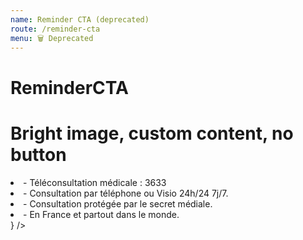 ```yaml
---
name: Reminder CTA (deprecated)
route: /reminder-cta
menu: 🗑️ Deprecated
---
```



# ReminderCTA

<Playground fullBleed noPadding>
  <ReminderCTA
    background="https://prismic-io.s3.amazonaws.com/mini-site%2F3d5b4245-fc65-4cd1-8238-da99f66ce5f0_capture+d%E2%80%99e%CC%81cran+2018-08-30+a%CC%80+12.29.07.png"
    title="Téléconsultation médicale"
    content="Consulter un médecin à tout moment depuis la France ou l’étranger. Inscrit à l’Ordre des médecins et tenu par le secret médical, le médecin évaluera votre situation médicale et pourra délivrer une ordonnance si nécessaire."
    action={{
      url: '/',
      label: 'accès au service',
    }}
    dark
  />
</Playground>

# Bright image, custom content, no button

<Playground fullBleed noPadding>
  <ReminderCTA
    background="https://prismic-io.s3.amazonaws.com/mini-site%2F3d5b4245-fc65-4cd1-8238-da99f66ce5f0_capture+d%E2%80%99e%CC%81cran+2018-08-30+a%CC%80+12.29.07.png"
    title="Les + d'AXA"
    content={
      <ul>
        <li>- Téléconsultation médicale : 3633</li>
        <li>- Consultation par téléphone ou Visio 24h/24 7j/7.</li>
        <li>- Consultation protégée par le secret médiale.</li>
        <li>- En France et partout dans le monde.</li>
      </ul>
    }
  />
</Playground>
